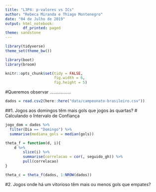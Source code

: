 ```yaml
---
title: "L3P4: p-valores vs ICs"
author: "Rebeca Miranda e Thiago Montenegro"
date: "04 de Julho de 2019"
output: html_notebook:
        df_printed: paged
theme: sandstone
---
```


```r
library(tidyverse)
theme_set(theme_bw())

library(boot)
library(broom)

knitr::opts_chunk$set(tidy = FALSE,
                      fig.width = 6,
                      fig.height = 5)

```

#Queremos observar .................

```r
dados = read.csv2(here::here("data/campeonato-brasileiro.csv"))

```

##1. Jogos aos domingos têm mais gols que jogos às quartas? 
# Calculando o Intervalo de Confiança

```r
jogo_dom = dados %>% 
  filter(Dia == "Domingo") %>% 
  summarise(mediana_gols = median(gols))
```


```r
theta_f = function(d, i){
    d %>% 
        slice(i) %>% 
        summarise(correlacao = cor(, seguido_gh)) %>% 
        pull(correlacao)
}

theta_c = theta_f(dados, 1:NROW(dados))
```




#2. Jogos onde há um vitorioso têm mais ou menos gols que empates? 
